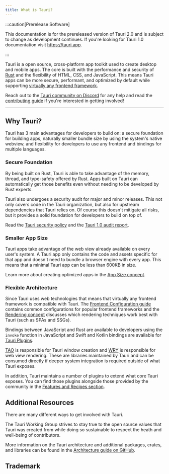 ```yaml
---
title: What is Tauri?
---
```


:::caution[Prerelease Software]

This documentation is for the prereleased version of Tauri 2.0 and is subject to change as development continues. If you're looking for Tauri 1.0 documentation visit https://tauri.app.

:::

Tauri is a open source, cross-platform app toolkit used to create desktop and mobile apps. The core is built with the performance and security of [Rust](https://www.rust-lang.org) and the flexibility of HTML, CSS, and JavaScript. This means Tauri apps can be more secure, performant, and optimized by default while supporting [virtually any frontend framework](/guides/frontend/).

Reach out to the [Tauri community on Discord](https://discord.com/invite/tauri) for any help and read the [contributing guide](/contribute) if you're interested in getting involved!


<CallToAction />

---

## Why Tauri?

Tauri has 3 main advantages for developers to build on: a secure foundation for building apps, naturally smaller bundle size by using the system's native webview, and flexibility for developers to use any frontend and bindings for multiple languages.

### Secure Foundation

By being built on Rust, Tauri is able to take advantage of the memory, thread, and type-safety offered by Rust. Apps built on Tauri can automatically get those benefits even without needing to be developed by Rust experts.

Tauri also undergoes a security audit for major and minor releases. This not only covers code in the Tauri organization, but also for upstream dependencies that Tauri relies on. Of course this doesn't mitigate all risks, but it provides a solid foundation for developers to build on top of.

Read the [Tauri security policy](https://github.com/tauri-apps/tauri/security/policy) and the [Tauri 1.0 audit report](https://github.com/tauri-apps/tauri/blob/dev/audits/Radically_Open_Security-v1-report.pdf).

### Smaller App Size

Tauri apps take advantage of the web view already available on every user's system. A Tauri app only contains the code and assets specific for that app and doesn't need to bundle a browser engine with every app. This means that a minimal Tauri app can be less than 600KB in size.

Learn more about creating optimized apps in the [App Size concept](/concepts/size).

### Flexible Architecture

Since Tauri uses web technologies that means that virtually any frontend framework is compatible with Tauri. The [Frontend Configuration guide](/guides/frontend/) contains common configurations for popular frontend frameworks and the [Rendering concept](/concepts/rendering) discusses which rendering techniques work best with Tauri (such as SPAs and SSGs).

Bindings between JavaScript and Rust are available to developers using the `invoke` function in JavaScript and Swift and Kotlin bindings are available for [Tauri Plugins](/guides/plugins/).

[TAO](https://github.com/tauri-apps/tao) is responsible for Tauri window creation and [WRY](https://github.com/tauri-apps/wry) is responsible for web view rendering. These are libraries maintained by Tauri and can be consumed directly if deeper system integration is required outside of what Tauri exposes.

In addition, Tauri maintains a number of plugins to extend what core Tauri exposes. You can find those plugins alongside those provided by the community in the [Features and Recipes section](/features).

## Additional Resources

There are many different ways to get involved with Tauri.

The Tauri Working Group strives to stay true to the open source values that Tauri was created from while doing so sustainable to respect the heath and well-being of contributors.

More information on the Tauri architecture and additional packages, crates, and libraries can be found in the [Architecture guide on GitHub](https://github.com/tauri-apps/tauri/blob/dev/ARCHITECTURE.md).

## Trademark
